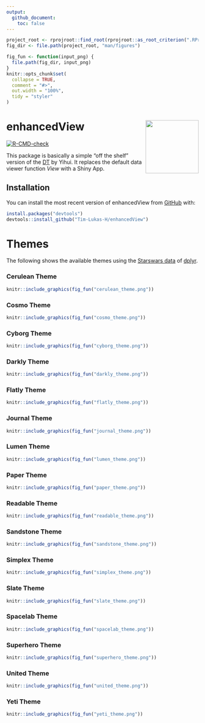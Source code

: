 ```yaml
---
output: 
  github_document:
    toc: false
---
```


<!-- README.md is generated from README.Rmd. Please edit that file -->

```r
project_root <- rprojroot::find_root(rprojroot::as_root_criterion(".RProfile"))
fig_dir <- file.path(project_root, "man/figures")

fig_fun <- function(input_png) {
  file.path(fig_dir, input_png)
}
knitr::opts_chunk$set(
  collapse = TRUE,
  comment = "#>",
  out.width = "100%",
  tidy = "styler"
)
```

# enhancedView <img src="man/figures/logo.png" align="right" height="139"/>

<!-- badges: start -->

[![R-CMD-check](https://github.com/Tim-Lukas-H/enhancedView/actions/workflows/R-CMD-check.yaml/badge.svg)](https://github.com/Tim-Lukas-H/enhancedView/actions/workflows/R-CMD-check.yaml)

<!-- badges: end -->

This package is basically a simple "off the shelf" version of the [DT](https://rstudio.github.io/DT/) by Yihui. It replaces the default data viewer function *View* with a Shiny App.

## Installation

You can install the most recent version of enhancedView from [GitHub](https://github.com/) with:

``` r
install.packages("devtools")
devtools::install_github("Tim-Lukas-H/enhancedView")
```

# Themes

The following shows the available themes using the
[Starswars data](https://dplyr.tidyverse.org/reference/starwars.html) of [dplyr](https://dplyr.tidyverse.org/index.html).

### Cerulean Theme

```r
knitr::include_graphics(fig_fun("cerulean_theme.png"))
```

### Cosmo Theme

```r
knitr::include_graphics(fig_fun("cosmo_theme.png"))
```


### Cyborg Theme

```r
knitr::include_graphics(fig_fun("cyborg_theme.png"))
```

### Darkly Theme

```r
knitr::include_graphics(fig_fun("darkly_theme.png"))
```

### Flatly Theme

```r
knitr::include_graphics(fig_fun("flatly_theme.png"))
```

### Journal Theme

```r
knitr::include_graphics(fig_fun("journal_theme.png"))
```

### Lumen Theme

```r
knitr::include_graphics(fig_fun("lumen_theme.png"))
```

### Paper Theme

```r
knitr::include_graphics(fig_fun("paper_theme.png"))
```

### Readable Theme

```r
knitr::include_graphics(fig_fun("readable_theme.png"))
```

### Sandstone Theme

```r
knitr::include_graphics(fig_fun("sandstone_theme.png"))
```

### Simplex Theme

```r
knitr::include_graphics(fig_fun("simplex_theme.png"))
```

### Slate Theme

```r
knitr::include_graphics(fig_fun("slate_theme.png"))
```

### Spacelab Theme

```r
knitr::include_graphics(fig_fun("spacelab_theme.png"))
```

### Superhero Theme

```r
knitr::include_graphics(fig_fun("superhero_theme.png"))
```

### United Theme

```r
knitr::include_graphics(fig_fun("united_theme.png"))
```

### Yeti Theme

```r
knitr::include_graphics(fig_fun("yeti_theme.png"))
```
